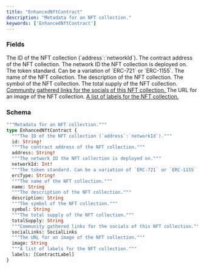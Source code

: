 ```yaml
---
title: "EnhancedNftContract"
description: "Metadata for an NFT collection."
keywords: ['EnhancedNftContract']
---
```


### Fields

<ResponseField name="id" type="String!" required>
  The ID of the NFT collection (`address`:`networkId`).
</ResponseField>

<ResponseField name="address" type="String!" required>
  The contract address of the NFT collection.
</ResponseField>

<ResponseField name="networkId" type="Int!" required>
  The network ID the NFT collection is deployed on.
</ResponseField>

<ResponseField name="ercType" type="String!" required>
  The token standard. Can be a variation of `ERC-721` or `ERC-1155`.
</ResponseField>

<ResponseField name="name" type="String">
  The name of the NFT collection.
</ResponseField>

<ResponseField name="description" type="String">
  The description of the NFT collection.
</ResponseField>

<ResponseField name="symbol" type="String">
  The symbol of the NFT collection.
</ResponseField>

<ResponseField name="totalSupply" type="String">
  The total supply of the NFT collection.
</ResponseField>

<a href="/api-reference/types/sociallinks">
  <ResponseField name="socialLinks" type="SocialLinks">
    Community gathered links for the socials of this NFT collection.
  </ResponseField>
</a>

<ResponseField name="image" type="String">
  The URL for an image of the NFT collection.
</ResponseField>

<a href="/api-reference/types/contractlabel">
  <ResponseField name="labels" type="[ContractLabel]">
    A list of labels for the NFT collection.
  </ResponseField>
</a>

### Schema


```graphql 
"""Metadata for an NFT collection."""
type EnhancedNftContract {
  """The ID of the NFT collection (`address`:`networkId`)."""
  id: String!
  """The contract address of the NFT collection."""
  address: String!
  """The network ID the NFT collection is deployed on."""
  networkId: Int!
  """The token standard. Can be a variation of `ERC-721` or `ERC-1155`."""
  ercType: String!
  """The name of the NFT collection."""
  name: String
  """The description of the NFT collection."""
  description: String
  """The symbol of the NFT collection."""
  symbol: String
  """The total supply of the NFT collection."""
  totalSupply: String
  """Community gathered links for the socials of this NFT collection."""
  socialLinks: SocialLinks
  """The URL for an image of the NFT collection."""
  image: String
  """A list of labels for the NFT collection."""
  labels: [ContractLabel]
}
```
